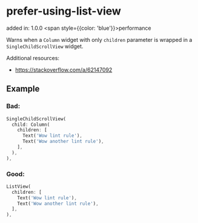 # prefer-using-list-view
added in: 1.0.0 <span style={{color: 'blue'}}>performance</span>

Warns when a `Column` widget with only `children` parameter is wrapped in a `SingleChildScrollView` widget.

Additional resources:
- https://stackoverflow.com/a/62147092
## Example
### Bad:
```dart
SingleChildScrollView(
  child: Column(
    children: [
      Text('Wow lint rule'),
      Text('Wow another lint rule'),
    ],
  ),
),
```
### Good:
```dart
ListView(
  children: [
    Text('Wow lint rule'),
    Text('Wow another lint rule'),
  ],
),
```
